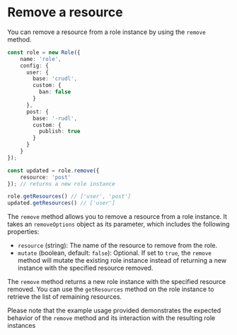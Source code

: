 # Remove a resource

You can remove a resource from a role instance by using the `remove` method.

```ts
const role = new Role({
    name: 'role',
    config: {
      user: {
        base: 'crudl',
        custom: {
          ban: false
        }
      },
      post: {
        base: '-rudl',
        custom: {
          publish: true
        }
      }
    }
});

const updated = role.remove({
    resource: 'post'
}); // returns a new role instance

role.getResources() // ['user', 'post']
updated.getResources() // ['user']
```

The `remove` method allows you to remove a resource from a role instance. It takes an `removeOptions` object as its parameter, which includes the following properties:

* `resource` (string): The name of the resource to remove from the role.
* `mutate` (boolean, default: `false`): Optional. If set to `true`, the `remove` method will mutate the existing role instance instead of returning a new instance with the specified resource removed.

The `remove` method returns a new role instance with the specified resource removed. You can use the `getResources` method on the role instance to retrieve the list of remaining resources.

Please note that the example usage provided demonstrates the expected behavior of the `remove` method and its interaction with the resulting role instances
